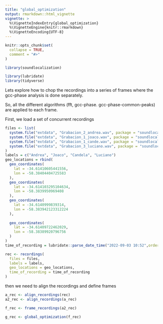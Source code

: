 ```yaml
---
title: "global_optimization"
output: rmarkdown::html_vignette
vignette: >
  %\VignetteIndexEntry{global_optimization}
  %\VignetteEngine{knitr::rmarkdown}
  %\VignetteEncoding{UTF-8}
---
```


```r
knitr::opts_chunk$set(
  collapse = TRUE,
  comment = "#>"
)
```


```r
library(soundlocalization)

library(lubridate)
library(tidyverse)
```



Lets explore how to chop the recordings into a series of frames where the gcc-phase analysis is done separately. 

So, all the different algorithms (fft, gcc-phase. gcc-phase-common-peaks) are applied to each frame. 

First, we load a set of concurrent recordings

```r



files <- list(
  system.file("extdata", "Grabacion_2_andrea.wav", package = "soundlocalization"),
  system.file("extdata", "Grabacion_1_joaco.wav", package = "soundlocalization"),
  system.file("extdata", "Grabacion_1_cande.wav", package = "soundlocalization"),
  system.file("extdata", "Grabacion_3_luciano.wav", package = "soundlocalization")
)
labels = c("Andrea", "Joaco", "Candela", "Luciano")
geo_locations = rbind(
  geo_coordinates(
    lat = -34.61410605441556,
    lon = -58.38404404725583
  ),
  geo_coordinates(
    lat = -34.614103295104634,
    lon = -58.3839950969408
  ),
  geo_coordinates(
    lat = -34.6140999839314,
    lon = -58.383942123312224
  ),
  
  geo_coordinates(
    lat = -34.61409722462029,
    lon = -58.38389920796756
  )
)
time_of_recording = lubridate::parse_date_time("2022-09-03 10:52",orders = "ymd HM", tz = "America/Buenos_Aires")

rec <- recordings(
  files = files,
  labels = labels,
  geo_locations = geo_locations,
  time_of_recording = time_of_recording
)

```


then we need to align the recordings and define frames


```r
a_rec <- align_recordings(rec)
a2_rec <- align_recordings(a_rec)

f_rec <- frame_recordings(a2_rec)

```


```r

g_rec <- global_optimization(f_rec)

```


